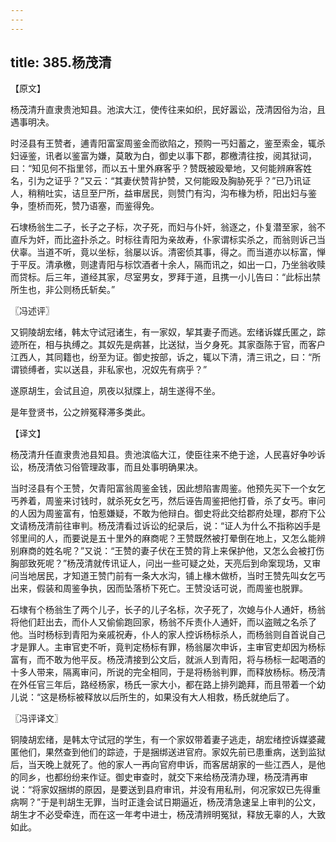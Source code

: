 ```yaml
---
---
---
```

title: 385.杨茂清
---



【原文】

杨茂清升直隶贵池知县。池滨大江，使传往来如织，民好嚣讼，茂清因俗为治，且遇事明决。

时泾县有王赞者，逋青阳富室周鉴金而欲陷之，预购一丐妇蓄之，鉴至索金，辄杀妇诬鉴，讯者以鉴富为嫌，莫敢为白，御史以事下郡，郡檄清往按，阅其狱词，曰：“知见何不指里邻，而以五十里外麻客乎？赞既被殴晕地，又何能辨麻客姓名，引为之证乎？”又云：“其妻伏赞背护赞，又何能殴及胸胁死乎？”已乃讯证人，稍稍吐实，诘旦至尸所，益审居民，则赞门有沟，沟布椽为桥，阳出妇与鉴争，堕桥而死，赞乃语塞，而鉴得免。

石埭杨翁生二子，长子之子标，次子死，而妇与仆奸，翁逐之，仆复潜至家，翁不直斥为奸，而比盗扑杀之。时标往青阳为亲故寿，仆家谓标实杀之，而翁则诉己当伏辜。当道不听，竟以坐标，翁屡以诉。清密侦其事，得之。而当道亦以标富，惮于平反。清承檄，则逮青阳与标饮酒者十余人，隔而讯之，如出一口，乃坐翁收赎而贷标。后三年，道经其家，尽室男女，罗拜于道，且携一小儿告曰：“此标出禁所生也，非公则杨氏斩矣。”

〖冯述评〗

又铜陵胡宏绪，韩太守试冠诸生，有一家奴，挈其妻子而逃。宏绪诉媒氏匿之，踪迹所在，相与执缚之。其奴先是病甚，比送狱，当夕身死。其家亟陈于官，而客户江西人，其同籍也，纷至为证。御史按部，诉之，辄以下清，清三讯之，曰：“所谓锁缚者，实以送县，非私家也，况奴先有病乎？”

遂原胡生，会试且迫，夙夜以狱牒上，胡生遂得不坐。

是年登贤书，公之辨冤释滞多类此。

【译文】

杨茂清升任直隶贵池县知县。贵池滨临大江，使臣往来不绝于途，人民喜好争吵诉讼，杨茂清依习俗管理政事，而且处事明确果决。

当时泾县有个王赞，欠青阳富翁周鉴金钱，因此想陷害周鉴。他预先买下一个女乞丐养着，周鉴来讨钱时，就杀死女乞丐，然后诬告周鉴把他打昏，杀了女丐。审问的人因为周鉴富有，怕惹嫌疑，不敢为他辩白。御史将此交给郡府处理，郡府下公文请杨茂清前往审判。杨茂清看过诉讼的纪录后，说：“证人为什么不指称凶手是邻里间的人，而要说是五十里外的麻商呢？王赞既然被打晕倒在地上，又怎么能辨别麻商的姓名呢？”又说：“王赞的妻子伏在王赞的背上来保护他，又怎么会被打伤胸部致死呢？”杨茂清就传讯证人，问出一些可疑之处，天亮后到命案现场，又审问当地居民，才知道王赞门前有一条大水沟，铺上椽木做桥，当时王赞先叫女乞丐出来，假装和周鉴争执，因而坠落桥下死亡。王赞没话可说，而周鉴也脱罪。

石埭有个杨翁生了两个儿子，长子的儿子名标，次子死了，次媳与仆人通奸，杨翁将他们赶出去，而仆人又偷偷跑回家，杨翁不斥责仆人通奸，而以盗贼之名杀了他。当时杨标到青阳为亲戚祝寿，仆人的家人控诉杨标杀人，而杨翁则自首说自己才是罪人。主审官吏不听，竟判定杨标有罪，杨翁屡次申诉，主审官吏却因为杨标富有，而不敢为他平反。杨茂清接到公文后，就派人到青阳，将与杨标一起喝酒的十多人带来，隔离审问，所说的完全相同，于是将杨翁判罪，而释放杨标。杨茂清在外任官三年后，路经杨家，杨氏一家大小，都在路上排列跪拜，而且带着一个幼儿说：“这是杨标被释放以后所生的，如果没有大人相救，杨氏就绝后了。

〖冯评译文〗

铜陵胡宏绪，是韩太守试冠的学生，有一个家奴带着妻子逃走，胡宏绪控诉媒婆藏匿他们，果然查到他们的踪迹，于是捆绑送进官府。家奴先前已患重病，送到监狱后，当天晚上就死了。他的家人一再向官府申诉，而客居胡家的一些江西人，是他的同乡，也都纷纷来作证。御史审查时，就交下来给杨茂清办理，杨茂清再审说：“将家奴捆绑的原因，是要送到县府审讯，并没有用私刑，何况家奴已先得重病啊？”于是判胡生无罪，当时正逢会试日期逼近，杨茂清急速呈上审判的公文，胡生才不必受牵连，而在这一年考中进士，杨茂清辨明冤狱，释放无辜的人，大致如此。